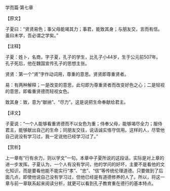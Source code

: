 

学而篇·第七章

【原文】

子夏曰：“贤贤易色；事父母能竭其力；事君，能致其身；与朋友交，言而有信。虽曰未学，吾必谓之学矣。”

【注释】

子夏：姓卜，名商，字子夏，孔子的学生，比孔子小44岁，生于公元前507年。孔子死后，他在魏国宣传孔子的思想主张。

贤贤：第一个“贤”字作动词用，尊重的意思。贤贤即尊重贤者。

易：有两种解释；一是改变的意思，此句即为尊重贤者而改变好色之心；二是轻视的意思，即看重贤德而轻视女色。

致其身：致，意为“献纳”、“尽力”。这是说把生命奉献给君主。

【译文】

子夏说：“一个人能够看重贤德而不以女色为重；侍奉父母，能够竭尽全力；服侍君主，能够献出自己的生命；同朋友交往，说话诚实恪守信用。这样的人，尽管他自己说没有学习过，我一定说他已经学习过了。”

【赏析】

上一章有“行有余力，则以学文”一句。本章中子夏所说的这段话，实际是对上章的进一步发挥。子夏认为，一个人有没有学问，他的学问的好坏，主要不是看他的文化知识，而是要看他能不能实行“孝”、“忠”、“信”等传统伦理道德。只要做到了后面几点，即使他说自己没有学习过，但他已经是有道德修养的人了。所以，将这一章与前一章联系起来阅读分析，就更可以看到孔子教育重在德行的基本特点。

